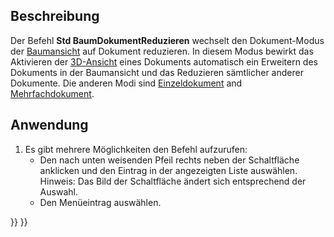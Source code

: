 <languages/>

{{Docnav/de
|[[Std_TreeMultiDocument/de|BaumMehrfachdokument]]
|[[Std_TreeDrag/de|BaumZiehen]]
|[[Std_View_Menu/de|Std Menü Ansicht]]
|IconL=Std_TreeMultiDocument.svg
|IconR=Std_TreeDrag.svg
|IconC=Freecad.svg
}}

{{GuiCommand/de
|Name=Std TreeCollapseDocument
|Name/de=Std BaumDokumentReduzieren
|MenuLocation=Ansicht → Baumansicht-Aktionen → Reduzieren/Erweitern
|Workbenches=Alle
|Version=0.19
|SeeAlso=[[Std_TreeSingleDocument/de|Std BaumEinzeldokument]], [[Std_TreeMultiDocument/de|Std BaumMehrfachdokument]]
}}

<span id="Description"></span>
==Beschreibung==

Der Befehl '''Std BaumDokumentReduzieren''' wechselt den Dokument-Modus der [[Tree_view/de|Baumansicht]] auf Dokument reduzieren. In diesem Modus bewirkt das Aktivieren der [[3D_view/de|3D-Ansicht]] eines Dokuments automatisch ein Erweitern des Dokuments in der Baumansicht und das Reduzieren sämtlicher anderer Dokumente. Die anderen Modi sind [[Std_TreeSingleDocument/de|Einzeldokument]] and [[Std_TreeMultiDocument/de|Mehrfachdokument]].

<span id="Usage"></span>
==Anwendung==

# Es gibt mehrere Möglichkeiten den Befehl aufzurufen:
#* Den nach unten weisenden Pfeil rechts neben der Schaltfläche {{Button|[[Image:Std_TreeSyncView.svg|16px]]}}  anklicken und den Eintrag {{MenuCommand|Reduzieren/Erweitern}} in der angezeigten Liste auswählen. Hinweis: Das Bild der Schaltfläche ändert sich entsprechend der Auswahl.
#* Den Menüeintrag {{MenuCommand|Ansicht → Baumansicht-Aktionen → Reduzieren/Erweitern}} auswählen.


{{Docnav/de
|[[Std_TreeMultiDocument/de|BaumMehrfachdokument]]
|[[Std_TreeDrag/de|BaumZiehen]]
|[[Std_View_Menu/de|Std Menü Ansicht]]
|IconL=Std_TreeMultiDocument.svg
|IconR=Std_TreeDrag.svg
|IconC=Freecad.svg
}}

{{Std_Base_navi{{#translation:}}}}
{{Userdocnavi{{#translation:}}}}